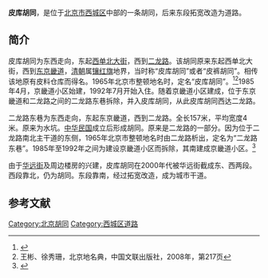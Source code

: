 {{Coord|39.9106073|116.3705872|type:landmark_region:CN-11_source:GoogleMaps|display=title}}
{{Infobox China Road
|路牌类型 = Beijing
|道路方向 = WE
|中文道路名称 = 皮库胡同
|道路名称拼音 = PIKU HUTONG
|图片 =
|图片说明 = 
|道路属性 = 
|道路总长度 = 
|车速限制 = 
|行车线数量 = 
|所在地区 = [[北京市|北京市]][[西城区|西城区]]
|起点 =[[西单北大街|西单北大街]]
|终点 =[[二龙路|二龙路]]
|路段主要建筑 =[[北京师范大学附属实验中学|北京师范大学附属实验中学]]<br>西单大悦城
}}

'''皮库胡同'''，是位于[[北京市|北京市]][[西城区|西城区]]中部的一条胡同，后来东段拓宽改造为道路。

==简介==
皮库胡同为东西走向，东起[[西单北大街|西单北大街]]，西到[[二龙路|二龙路]]。该胡同原来东起西单北大街，西到[[东京畿道|东京畿道]]，[[清朝|清朝]]属[[镶红旗|镶红旗]]地界，当时称“皮库胡同”或者“皮裤胡同”。相传该地原有皮料仓库而得名。1965年北京市整顿地名时，定名“皮库胡同”。<ref>{{Cite web |url=http://www.bjdclib.com/subdb/laneculture/lane/200907/t20090702_3917.html |title=皮库胡同，东华流韵，2009-07-02 |accessdate=2015-02-17 |archive-date=2015-02-17 |archive-url=https://web.archive.org/web/20150217145112/http://www.bjdclib.com/subdb/laneculture/lane/200907/t20090702_3917.html |dead-url=no }}</ref><ref>王彬、徐秀珊，北京地名典，中国文联出版社，2008年，第217页</ref>1985年4月，京畿道小区始建，1992年7月开始入住。随着京畿道小区建成，位于东京畿道和二龙路之间的二龙路东巷拆除，并入皮库胡同，从此皮库胡同西达二龙路。

二龙路东巷为东西走向，东起东京畿道，西到二龙路。全长157米，平均宽度4米。原来为水坑。[[中华民国|中华民国]]成立后形成胡同。原来是二龙路的一部分。因为位于二龙路南北主干道的东侧，1965年北京市整顿地名时由二龙路析出，定名为“二龙路东巷”。1985年至1992年之间为建设京畿道小区而拆除，其南建成京畿道小区。<ref>{{Cite web |url=http://www.bjdclib.com/subdb/laneculture/lane/200907/t20090702_4114.html |title=二龙路东巷，东华流韵，2009-07-02 |accessdate=2015-02-17 |archive-date=2015-02-17 |archive-url=https://web.archive.org/web/20150217153620/http://www.bjdclib.com/subdb/laneculture/lane/200907/t20090702_4114.html |dead-url=no }}</ref>

由于[[华远街|华远街]]及周边楼房的兴建，皮库胡同在2000年代被华远街截成东、西两段。西段靠北，仍为胡同。东段靠南，经过拓宽改造，成为城市干道。

==参考文献==
{{reflist}}

[[Category:北京胡同|Category:北京胡同]]
[[Category:西城区道路|Category:西城区道路]]
